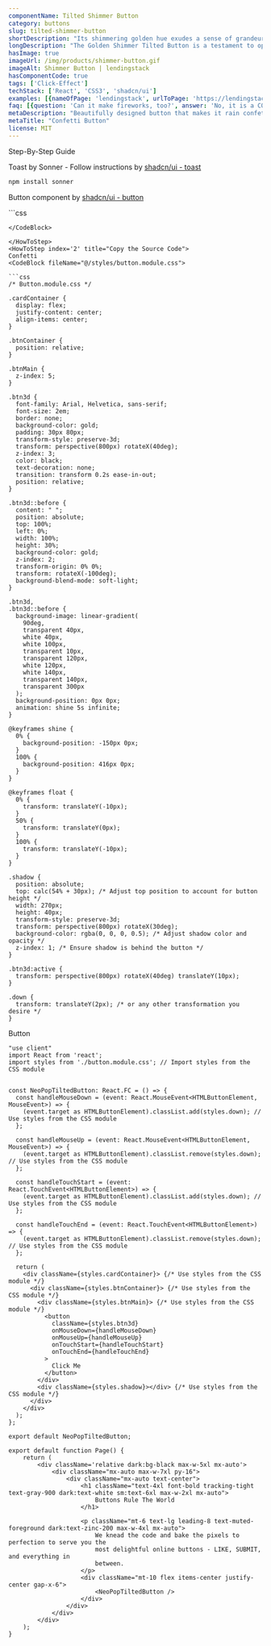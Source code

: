 ```yaml
---
componentName: Tilted Shimmer Button
category: buttons
slug: tilted-shimmer-button
shortDescription: "Its shimmering golden hue exudes a sense of grandeur and prestige, making it a standout element on any platform."
longDescription: "The Golden Shimmer Tilted Button is a testament to opulence and sophistication, designed to elevate any digital interface with its radiant allure. This component embodies the essence of luxury, crafted with meticulous attention to detail and a passion for exquisite design."
hasImage: true
imageUrl: /img/products/shimmer-button.gif
imageAlt: Shimmer Button | lendingstack
hasComponentCode: true
tags: ['Click-Effect']
techStack: ['React', 'CSS3', 'shadcn/ui']
examples: [{nameOfPage: 'lendingstack', urlToPage: 'https://lendingstack.com', descriptionOfUsage: 'lendingstack is using the confetti effect after someone made a purchase!', imgageSrcOfUsage: ''}]
faq: [{question: 'Can it make fireworks, too?', answer: 'No, it is a CONFETTI button...'}]
metaDescription: "Beautifully designed button that makes it rain confetti!"
metaTitle: "Confetti Button"
license: MIT
---
```


<SubSectionOuterContainer id="Docs">
<SubSectionTitle>Step-By-Step Guide</SubSectionTitle>
<SubSectionInnerContainer  className="border-l-2 border-gray-300 space-y-12 max-w-5xl mt-4 px-1 pl-10 items-start overflow-x-hidden">
<HowToStep index='1' title="Install Dependencies">

Toast by Sonner - Follow instructions by [shadcn/ui - toast](https://ui.shadcn.com/docs/components/toast)

<CodeBlock fileName="cli">

```bash
npm install sonner
```

</CodeBlock>

Button component by [shadcn/ui - button](https://ui.shadcn.com/docs/components/button)

<CodeBlock fileName="cli">
```css

```
</CodeBlock>

</HowToStep>
<HowToStep index='2' title="Copy the Source Code">
Confetti
<CodeBlock fileName="@/styles/button.module.css">

```css
/* Button.module.css */

.cardContainer {
  display: flex;
  justify-content: center;
  align-items: center;
}

.btnContainer {
  position: relative;
}

.btnMain {
  z-index: 5;
}

.btn3d {
  font-family: Arial, Helvetica, sans-serif;
  font-size: 2em;
  border: none;
  background-color: gold;
  padding: 30px 80px;
  transform-style: preserve-3d;
  transform: perspective(800px) rotateX(40deg);
  z-index: 3;
  color: black;
  text-decoration: none;
  transition: transform 0.2s ease-in-out;
  position: relative;
}

.btn3d::before {
  content: " ";
  position: absolute;
  top: 100%;
  left: 0%;
  width: 100%;
  height: 30%;
  background-color: gold;
  z-index: 2;
  transform-origin: 0% 0%;
  transform: rotateX(-100deg);
  background-blend-mode: soft-light;
}

.btn3d,
.btn3d::before {
  background-image: linear-gradient(
    90deg,
    transparent 40px,
    white 40px,
    white 100px,
    transparent 10px,
    transparent 120px,
    white 120px,
    white 140px,
    transparent 140px,
    transparent 300px
  );
  background-position: 0px 0px;
  animation: shine 5s infinite;
}

@keyframes shine {
  0% {
    background-position: -150px 0px;
  }
  100% {
    background-position: 416px 0px;
  }
}

@keyframes float {
  0% {
    transform: translateY(-10px);
  }
  50% {
    transform: translateY(0px);
  }
  100% {
    transform: translateY(-10px);
  }
}

.shadow {
  position: absolute;
  top: calc(54% + 30px); /* Adjust top position to account for button height */
  width: 270px;
  height: 40px;
  transform-style: preserve-3d;
  transform: perspective(800px) rotateX(30deg);
  background-color: rgba(0, 0, 0, 0.5); /* Adjust shadow color and opacity */
  z-index: 1; /* Ensure shadow is behind the button */
}

.btn3d:active {
  transform: perspective(800px) rotateX(40deg) translateY(10px);
}

.down {
  transform: translateY(2px); /* or any other transformation you desire */
}

```

</CodeBlock>
Button
<CodeBlock fileName="@/component/NeoPopTiltedButton.tsx">

```tsx
"use client"
import React from 'react';
import styles from './button.module.css'; // Import styles from the CSS module


const NeoPopTiltedButton: React.FC = () => {
  const handleMouseDown = (event: React.MouseEvent<HTMLButtonElement, MouseEvent>) => {
    (event.target as HTMLButtonElement).classList.add(styles.down); // Use styles from the CSS module
  };

  const handleMouseUp = (event: React.MouseEvent<HTMLButtonElement, MouseEvent>) => {
    (event.target as HTMLButtonElement).classList.remove(styles.down); // Use styles from the CSS module
  };

  const handleTouchStart = (event: React.TouchEvent<HTMLButtonElement>) => {
    (event.target as HTMLButtonElement).classList.add(styles.down); // Use styles from the CSS module
  };

  const handleTouchEnd = (event: React.TouchEvent<HTMLButtonElement>) => {
    (event.target as HTMLButtonElement).classList.remove(styles.down); // Use styles from the CSS module
  };

  return (
    <div className={styles.cardContainer}> {/* Use styles from the CSS module */}
      <div className={styles.btnContainer}> {/* Use styles from the CSS module */}
        <div className={styles.btnMain}> {/* Use styles from the CSS module */}
          <button
            className={styles.btn3d} 
            onMouseDown={handleMouseDown}
            onMouseUp={handleMouseUp}
            onTouchStart={handleTouchStart}
            onTouchEnd={handleTouchEnd}
          >
            Click Me
          </button>
        </div>
        <div className={styles.shadow}></div> {/* Use styles from the CSS module */}
      </div>
    </div>
  );
};

export default NeoPopTiltedButton;
```

</CodeBlock>
</HowToStep>
<HowToStep index='3' title="Use in your App">
<CodeBlock fileName="page.tsx">

```tsx
export default function Page() {
	return (
		<div className='relative dark:bg-black max-w-5xl mx-auto'>
			<div className="mx-auto max-w-7xl py-16">
				<div className="mx-auto text-center">
					<h1 className="text-4xl font-bold tracking-tight text-gray-900 dark:text-white sm:text-6xl max-w-2xl mx-auto">
						Buttons Rule The World
					</h1>

					<p className="mt-6 text-lg leading-8 text-muted-foreground dark:text-zinc-200 max-w-4xl mx-auto">
						We knead the code and bake the pixels to perfection to serve you the
						most delightful online buttons - LIKE, SUBMIT, and everything in
						between.
					</p>
					<div className="mt-10 flex items-center justify-center gap-x-6">
						<NeoPopTiltedButton />
					</div>
				</div>
			</div>
		</div>
	);
}
```

</CodeBlock>
</HowToStep>
</SubSectionInnerContainer>
</SubSectionOuterContainer>
